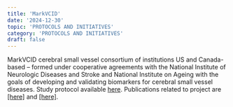 ```yaml
---
title: 'MarkVCID'
date: '2024-12-30'
topic: 'PROTOCOLS AND INITIATIVES'
category: 'PROTOCOLS AND INITIATIVES'
draft: false
---
```


<span className="font-red">MarkVCID</span> cerebral small vessel consortium of institutions US and Canada-based –
formed under cooperative agreements with the National Institute of Neurologic Diseases and Stroke and National Institute on Ageing with the goals of developing and validating biomarkers for cerebral small vessel diseases.
Study protocol available <a className="text-primary-400 underline" target="_blank" href="https://markvcid.partners.org/sites/default/files/external/protocols/MarkVCID_OCTA_VSD_Biomarker_Kit_Protocol_v6.11.20_Final.pdf">here</a>.
Publications related to project are <a className="text-primary-400 underline" target="_blank" href="https://pubmed.ncbi.nlm.nih.gov/33480172/">[here]</a> and <a className="text-primary-400 underline" target="_blank" href="https://pubmed.ncbi.nlm.nih.gov/33480157/">[here]</a>. 